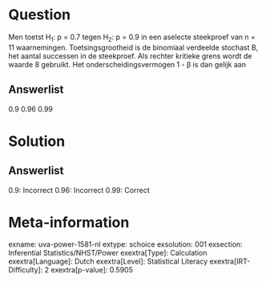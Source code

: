 Question
========

Men toetst H~1~: p = 0.7 tegen H~2~: p = 0.9 in een aselecte steekproef
van n = 11 waarnemingen. Toetsingsgrootheid is de binomiaal verdeelde
stochast B, het aantal successen in de steekproef. Als rechter kritieke
grens wordt de waarde 8 gebruikt. Het onderscheidingsvermogen 1 - β is
dan gelijk aan

Answerlist
----------

0.9
0.96
0.99

Solution
========

Answerlist
----------

0.9: Incorrect
0.96: Incorrect
0.99: Correct

Meta-information
================
exname: uva-power-1581-nl
extype: schoice
exsolution: 001
exsection: Inferential Statistics/NHST/Power
exextra[Type]: Calculation
exextra[Language]: Dutch
exextra[Level]: Statistical Literacy
exextra[IRT-Difficulty]: 2
exextra[p-value]: 0.5905
